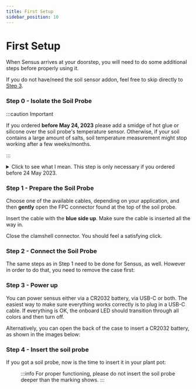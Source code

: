 ```yaml
---
title: First Setup
sidebar_position: 10
---
```



# First Setup

When Sensus arrives at your doorstep, you will need to do some additional steps before properly using it.

If you do not have/need the soil sensor addon, feel free to skip directly to [Step 3](#step-3---power-up).

### Step 0 - Isolate the Soil Probe
:::caution Important

If you ordered **before May 24, 2023** please add a smidge of hot glue or silicone over the soil probe's temperature sensor. Otherwise, if your soil contains a large amount of salts, soil temperature measurement might stop working after a few weeks/months.

:::

<details>
<summary>Click to see what I mean. This step is only necessary if you ordered before 24 May 2023.</summary>
<CenteredFigure caption="Isolate the temperature sensor" src="/img/probe-glue.png" />
</details>

### Step 1 - Prepare the Soil Probe
Choose one of the available cables, depending on your application, and then **gently** open the FPC connector found at the top of the soil probe. 

Insert the cable with the **blue side up**. Make sure the cable is inserted all the way in.

Close the clamshell connector. You should feel a satisfying click.

<div className="figure-container">
    <CenteredFigure caption="Open the clamshell connector" src="/img/probe1.png" />
    <CenteredFigure caption="Insert the cable (blue side up)" src="/img/probe2.jpg" />
    <CenteredFigure caption="Close the clamshell" src="/img/probe3.jpg" />
</div>


### Step 2 - Connect the Soil Probe
The same steps as in Step 1 need to be done for Sensus, as well. However in order to do that, you need to remove the case first:

<CenteredFigure caption="The case is easiest to remove if pushing up from the USB-C port" src="/img/case1.png" />

<div className="figure-container">
    <CenteredFigure caption="Insert the cable (blue side up)" src="/img/case3.jpg" />
    <CenteredFigure caption="Insert the top part of the case" src="/img/case4.jpg" />
</div>

### Step 3 - Power up
You can power sensus either via a CR2032 battery, via USB-C or both. The easiest way to make sure everything works correctly is to plug in a USB-C cable. If everything is OK, the onboard LED should transition through all colors and then turn off.

<CenteredFigure caption="Sensus powered via USB-C" src="/img/power1.jpg" />

Alternatively, you can open the back of the case to insert a CR2032 battery, as shown in the images below:
  
<CenteredFigure caption="Rotate counter-clockwise to open" src="/img/power2.png" />

<div className="figure-container">
    <CenteredFigure caption="" src="/img/power3.png" />
    <CenteredFigure caption="Insert battery with positive side up" src="/img/power4.png" />
</div>

### Step 4 - Insert the soil probe

If you got a soil probe, now is the time to insert it in your plant pot:


<Figure caption="Do not exceed the marker on the probe!" src="/img/probe_inserted.png" imgStyle={{maxWidth: "500px", textAlign: "center"}} />


:::info
For proper functioning, please do not insert the soil probe deeper than the marking shows.
:::